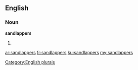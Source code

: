 ==English==

===Noun===
'''sandlappers'''

# {{plural of|[[sandlapper]]}}

[[Category:English plurals]]

[[ar:sandlappers]]
[[fr:sandlappers]]
[[ku:sandlappers]]
[[my:sandlappers]]
